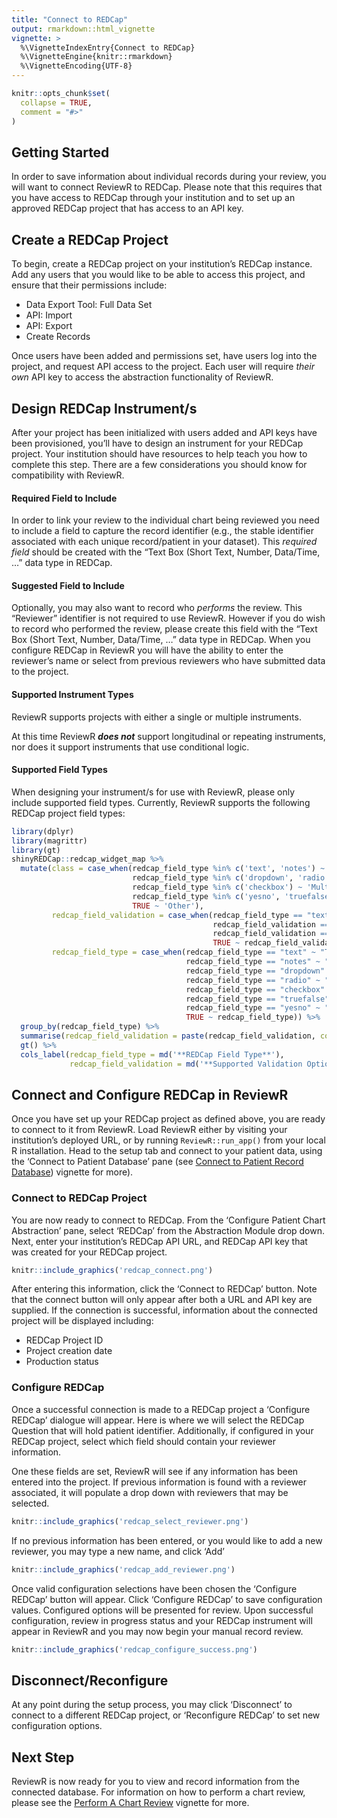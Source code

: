 ```yaml
---
title: "Connect to REDCap"
output: rmarkdown::html_vignette
vignette: >
  %\VignetteIndexEntry{Connect to REDCap}
  %\VignetteEngine{knitr::rmarkdown}
  %\VignetteEncoding{UTF-8}
---
```


```r
knitr::opts_chunk$set(
  collapse = TRUE,
  comment = "#>"
)
```

## Getting Started

In order to save information about individual records during your review, you will want to connect ReviewR to REDCap. Please note that this requires that you have access to REDCap through your institution and to set up an approved REDCap project that has access to an API key. 

## Create a REDCap Project

To begin, create a REDCap project on your institution's REDCap instance. Add any users that you would like to be able to access this project, and ensure that their permissions include:

* Data Export Tool: Full Data Set
* API: Import
* API: Export
* Create Records

Once users have been added and permissions set, have users log into the project, and request API access to the project. Each user will require _their own_ API key to access the abstraction functionality of ReviewR. 

## Design REDCap Instrument/s

After your project has been initialized with users added and API keys have been provisioned, you'll have to design an instrument for your REDCap project. Your institution should have resources to help teach you how to complete this step. There are a few considerations you should know for compatibility with ReviewR. 

#### Required Field to Include

In order to link your review to the individual chart being reviewed you need to include a field to capture the record identifier (e.g., the stable identifier associated with each unique record/patient in your dataset). This _required field_ should be created with the "Text Box (Short Text, Number, Data/Time, ..." data type in REDCap. 

#### Suggested Field to Include

Optionally, you may also want to record who _performs_ the review. This "Reviewer" identifier is not required to use ReviewR. However if you do wish to record who performed the review, please create this field with the "Text Box (Short Text, Number, Data/Time, ..." data type in REDCap. When you configure REDCap in ReviewR you will have the ability to enter the reviewer's name or select from previous reviewers who have submitted data to the project. 

#### Supported Instrument Types

ReviewR supports projects with either a single or multiple instruments. 

At this time ReviewR **_does not_** support longitudinal or repeating instruments, nor does it support instruments that use conditional logic. 

#### Supported Field Types

When designing your instrument/s for use with ReviewR, please only include supported field types. Currently, ReviewR supports the following REDCap project field types:

```r
library(dplyr)
library(magrittr)
library(gt)
shinyREDCap::redcap_widget_map %>% 
  mutate(class = case_when(redcap_field_type %in% c('text', 'notes') ~ 'Text Field',
                           redcap_field_type %in% c('dropdown', 'radio') ~ 'Single Answer',
                           redcap_field_type %in% c('checkbox') ~ 'Multiple Answer',
                           redcap_field_type %in% c('yesno', 'truefalse') ~ 'Logical',
                           TRUE ~ 'Other'),
         redcap_field_validation = case_when(redcap_field_type == "text" & is.na(redcap_field_validation) ~ "None",
                                             redcap_field_validation == "date_mdy" ~ "Date (M-D-Y)",
                                             redcap_field_validation == "integer" ~ "Integer",
                                             TRUE ~ redcap_field_validation),
         redcap_field_type = case_when(redcap_field_type == "text" ~ "Text Box (Short Text, Number, Data/Time, ...)",
                                       redcap_field_type == "notes" ~ "Notes Box (Paragraph Text)",
                                       redcap_field_type == "dropdown" ~ "Multiple Choice - Drop-down List (Single Answer)",
                                       redcap_field_type == "radio" ~ "Multiple Choice - Radio Buttons (Single Answer)",
                                       redcap_field_type == "checkbox" ~ "Checkboxes (Multiple Answers)",
                                       redcap_field_type == "truefalse" ~ "True - False",
                                       redcap_field_type == "yesno" ~ "Yes - No",
                                       TRUE ~ redcap_field_type)) %>% 
  group_by(redcap_field_type) %>% 
  summarise(redcap_field_validation = paste(redcap_field_validation, collapse = "; ")) %>% 
  gt() %>%
  cols_label(redcap_field_type = md('**REDCap Field Type**'), 
             redcap_field_validation = md('**Supported Validation Options**'))
```


## Connect and Configure REDCap in ReviewR

Once you have set up your REDCap project as defined above, you are ready to connect to it from ReviewR. Load ReviewR either by visiting your institution's deployed URL, or by running `ReviewR::run_app()` from your local R installation. Head to the setup tab and connect to your patient data, using the 'Connect to Patient Database' pane (see [Connect to Patient Record Database](https://reviewr.thewileylab.org/articles/usage_connect_to_record_database.html)) vignette for more). 

### Connect to REDCap Project

You are now ready to connect to REDCap. From the 'Configure Patient Chart Abstraction' pane, select 'REDCap' from the Abstraction Module drop down. Next, enter your institution's REDCap API URL, and REDCap API key that was created for your REDCap project.

```r
knitr::include_graphics('redcap_connect.png')
```

After entering this information, click the 'Connect to REDCap' button. Note that the connect button will only appear after both a URL and API key are supplied. If the connection is successful, information about the connected project will be displayed including:

* REDCap Project ID
* Project creation date
* Production status

### Configure REDCap

Once a successful connection is made to a REDCap project a 'Configure REDCap' dialogue will appear. Here is where we will select the REDCap Question that will hold patient identifier. Additionally, if configured in your REDCap project, select which field should contain your reviewer information. 

One these fields are set, ReviewR will see if any information has been entered into the project. If previous information is found with a reviewer associated, it will populate a drop down with reviewers that may be selected. 

```r
knitr::include_graphics('redcap_select_reviewer.png')
```

If no previous information has been entered, or you would like to add a new reviewer, you may type a new name, and click 'Add'
```r
knitr::include_graphics('redcap_add_reviewer.png')
```

Once valid configuration selections have been chosen the 'Configure REDCap' button will appear. Click 'Configure REDCap' to save configuration values. Configured options will be presented for review. Upon successful configuration, review in progress status and your REDCap instrument will appear in ReviewR and you may now begin your manual record review. 
```r
knitr::include_graphics('redcap_configure_success.png')
```

## Disconnect/Reconfigure

At any point during the setup process, you may click 'Disconnect' to connect to a different REDCap project, or 'Reconfigure REDCap' to set new configuration options.

## Next Step

ReviewR is now ready for you to view and record information from the connected database. For information on how to perform a chart review, please see the [Perform A Chart Review](https://reviewr.thewileylab.org/articles/usage_perform_chart_review.html) vignette for more. 